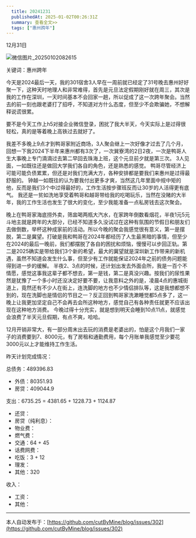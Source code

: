 ```yaml
---
  title: 20241231
  publishedAt: 2025-01-02T00:26:31Z
  summary: 查看全文>>
  tags: ["惠州跨年"]
---
```


12月31日 

![微信图片_20250102082615](https://github.com/user-attachments/assets/e4044c97-7539-41cc-a78a-35d6fe59e8b0)

关键词：惠州跨年

今天是2024最后一天，我的301宿舍3人早在一周前就已经定了31号晚去惠州好好聚一下，这种天时地理人和非常难得，首先是元旦法定假期刚好就在周三，其次是我的工作在深圳，一天时间基本不会回家一趟，所以促成了这一次跨年聚会。当然去的前一刻也跟老婆打了招呼，不知道对方什么态度，但至少不会欺骗她，不想解释说谎很累。

要不是今天工作上h5对接企业微信登录，困扰了我大半天，今天实际上是过得很轻松，真的是等着晚上高铁过去就好了。

我差不多晚上9点才到鸭哥家附近商场，3人聚会继上一次好像才过去了几个月，回想一下我2024下半年来惠州都有3次了，一次巽寮湾的2日2夜，一次是鸭哥人生大事晚上专门滴滴过去第二早回去珠海上班，这个元旦前夕就是第三次。
3人见面，一如既往还是做回大学我们各自的角色，还是熟悉的感觉。
鸭哥尽管经济上可能可能负债累累，但还是对我们充满大方，各种安排都是要我们来惠州是过得最舒服的。
钟越一如既往的认为要我付出更多才爽，当然这几年里面中规中矩的他，反而是我们3个中过得最好的，工作生活按步骤班反而让30岁的人活得更有底气。
我还是一贫如洗地享受着鸭哥和越哥带给我的吃喝玩乐，当然在没赌的大半年，我的工作生活也发生了很大的变化，至少我能准备一点私房钱去这次聚会。

晚上在鸭哥家海底捞外卖，筛盅喝两瓶大汽水，在家跨年倒数看烟花，半夜1元5元斗地主就是跨年的大部分，已经不知道多久没试过在这种有氛围的节假日和朋友们去做倒数，举杯这种成家前的活动。所以今晚的聚会我感觉很有意义，第一是摆脱，第二是冀望。打破是我和鸭哥在2024年都经历了人生最黑暗的事情，但至少在2024的最后一晚前，我们都摆脱了各自的困扰和烦恼，慢慢可以步回正轨。第二是2025确实是带给我们3个新的希望，最大的冀望就是深圳新工作带来的新机遇，虽然不知道会发生什么事，但至少有工作就能保证2024年之前的债务问题能得到进一步的缓解。
半夜2、3点的时候，还计划出发去外面会所，我是一百个不情愿，感觉这事我这辈子都不想去，第一是钱，第二是真没兴趣。按我们的尿性果然是犹豫了一个多小时还没决定好要不要，让我意料之外的是，凌晨4点的惠城街道上，竟然还有不少人在街上，连洗脚的地方也不少情侣排队等，这是我想都想不到的，现在洗脚也是情侣的节目之一？反正回到鸭哥家洗漱睡觉都5点多了，这一晚上让我更加坚定自己不会再去会所这种地方，感觉自己有各种责任就更不应该出现在这种地方消费。
今晚过得十分充实，就是想到明天会睡到10点11点，就感觉会浪费了半天元旦假期，有点不爽，哈哈。

12月开销非常大，有一部分周末出去玩的消费是老婆出的，怕是这个月我们一家子的消费要到7、8000元，有了房租和通勤费用，每个月账单我感觉至少要花3000元以上才能维持工作生活。

昨天计划完成情况：

总债务：489396.83
- 外债：80351.93
- 房贷：409044.9

支出：6735.25 = 4381.65 + 1228.73 + 1124.87
- 还贷：
- 房贷（纯利息）：
- 物业费：
- 燃气费：
- 交通：64 + 45
- 话费网费：
- 吃饭：3 + 12
- 理发：
- 其他：320

收入：
- 工资：
- 其他：


---
本人自动发布于：[https://github.com/cutByMine/blog/issues/302](https://github.com/cutByMine/blog/issues/302)

